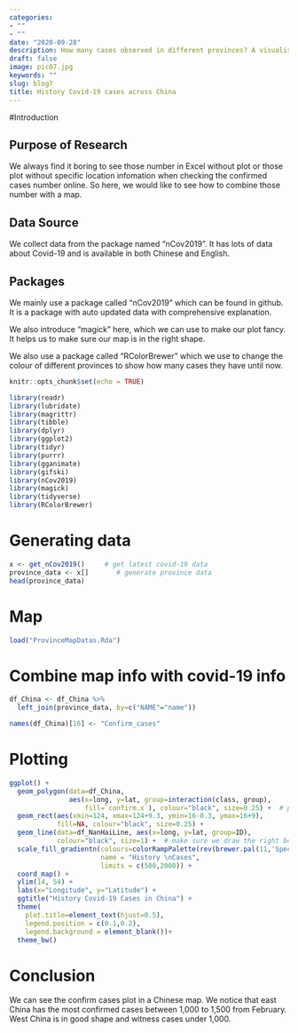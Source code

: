 ```yaml
---
categories:
- ""
- ""
date: "2020-09-28"
description: How many cases observed in different provinces? A visualisation map with Covid-19 cases in China.
draft: false
image: pic07.jpg
keywords: ""
slug: blog7
title: History Covid-19 cases across China
---
```

#Introduction

## Purpose of Research

We always find it boring to see those number in Excel without plot or those plot without specific location infomation when checking the confirmed cases number online. So here, we would like to see how to combine those number with a map.

## Data Source

We collect data from the package named "nCov2019". It has lots of data about Covid-19 and is available in both Chinese and English.

## Packages

We mainly use a package called "nCov2019" which can be found in github. It is a package with auto updated data with comprehensive explanation.

We also introduce "magick" here, which we can use to make our plot fancy. It helps us to make sure our map is in the right shape.

We also use a package called "RColorBrewer" which we use to change the colour of different provinces to show how many cases they have until now.


```r
knitr::opts_chunk$set(echo = TRUE)
```

```r
library(readr)
library(lubridate)
library(magrittr)
library(tibble)
library(dplyr)
library(ggplot2)
library(tidyr)
library(purrr)
library(gganimate)
library(gifski)
library(nCov2019)
library(magick)
library(tidyverse)
library(RColorBrewer)
```


# Generating data

```r
x <- get_nCov2019()     # get latest covid-19 data
province_data <- x[]       # generate province data
head(province_data)
```


# Map

```r
load("ProvinceMapDatas.Rda") 
```


# Combine map info with covid-19 info

```r
df_China <- df_China %>%
  left_join(province_data, by=c("NAME"="name")) 

names(df_China)[16] <- "Confirm_cases"
```


# Plotting

```r
ggplot() +
  geom_polygon(data=df_China, 
               aes(x=long, y=lat, group=interaction(class, group), 
                   fill=`confirm.x`), colour="black", size=0.25) +  # plot Chinese map
  geom_rect(aes(xmin=124, xmax=124+9.3, ymin=16-0.3, ymax=16+9), 
            fill=NA, colour="black", size=0.25) +
  geom_line(data=df_NanHaiLine, aes(x=long, y=lat, group=ID), 
            colour="black", size=1) +  # make sure we draw the right border
  scale_fill_gradientn(colours=colorRampPalette(rev(brewer.pal(11,'Spectral')))(32),
                       name = "History \nCases",
                       limits = c(500,2000)) +
  coord_map() +  
  ylim(14, 54) +
  labs(x="Longitude", y="Latitude") +
  ggtitle("History Covid-19 Cases in China") +
  theme(
    plot.title=element_text(hjust=0.5),
    legend.position = c(0.1,0.2),
    legend.background = element_blank())+
  theme_bw()
```


# Conclusion

We can see the confirm cases plot in a Chinese map. We notice that east China has the most confirmed cases between 1,000 to 1,500 from February. West China is in good shape and witness cases under 1,000.